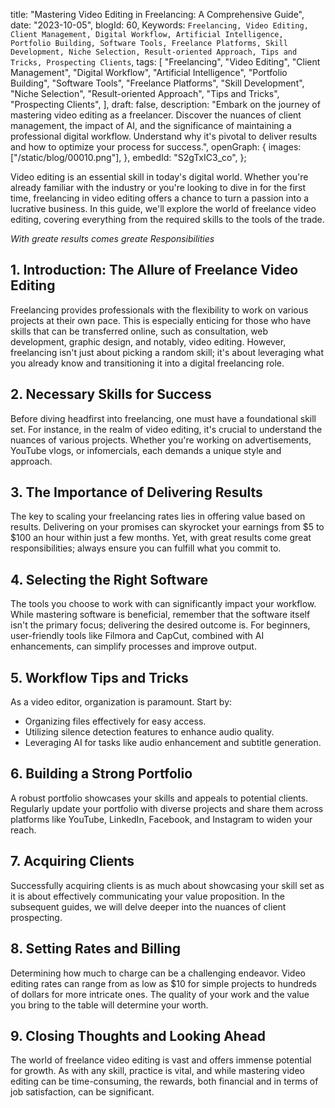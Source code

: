   title: "Mastering Video Editing in Freelancing: A Comprehensive Guide",
  date: "2023-10-05",
  blogId: 60,
  Keywords: `Freelancing, Video Editing, Client Management, Digital Workflow, Artificial Intelligence, Portfolio Building, Software Tools, Freelance Platforms, Skill Development, Niche Selection, Result-oriented Approach, Tips and Tricks, Prospecting Clients`,
  tags: [
    "Freelancing",
    "Video Editing",
    "Client Management",
    "Digital Workflow",
    "Artificial Intelligence",
    "Portfolio Building",
    "Software Tools",
    "Freelance Platforms",
    "Skill Development",
    "Niche Selection",
    "Result-oriented Approach",
    "Tips and Tricks",
    "Prospecting Clients",
  ],
  draft: false,
  description:
    "Embark on the journey of mastering video editing as a freelancer. Discover the nuances of client management, the impact of AI, and the significance of maintaining a professional digital workflow. Understand why it's pivotal to deliver results and how to optimize your process for success.",
  openGraph: {
    images: ["/static/blog/00010.png"],
  },
  embedId: "S2gTxIC3_co",
};

<BlogHeader metadata={metadata} />

Video editing is an essential skill in today's digital world. Whether you're already familiar with the industry or you're looking to dive in for the first time, freelancing in video editing offers a chance to turn a passion into a lucrative business. In this guide, we'll explore the world of freelance video editing, covering everything from the required skills to the tools of the trade.

_With greate results comes greate Responsibilities_

## 1. Introduction: The Allure of Freelance Video Editing

Freelancing provides professionals with the flexibility to work on various projects at their own pace. This is especially enticing for those who have skills that can be transferred online, such as consultation, web development, graphic design, and notably, video editing. However, freelancing isn't just about picking a random skill; it's about leveraging what you already know and transitioning it into a digital freelancing role.

## 2. Necessary Skills for Success

Before diving headfirst into freelancing, one must have a foundational skill set. For instance, in the realm of video editing, it's crucial to understand the nuances of various projects. Whether you're working on advertisements, YouTube vlogs, or infomercials, each demands a unique style and approach.

## 3. The Importance of Delivering Results

The key to scaling your freelancing rates lies in offering value based on results. Delivering on your promises can skyrocket your earnings from $5 to $100 an hour within just a few months. Yet, with great results come great responsibilities; always ensure you can fulfill what you commit to.

## 4. Selecting the Right Software

The tools you choose to work with can significantly impact your workflow. While mastering software is beneficial, remember that the software itself isn't the primary focus; delivering the desired outcome is. For beginners, user-friendly tools like Filmora and CapCut, combined with AI enhancements, can simplify processes and improve output.

## 5. Workflow Tips and Tricks

As a video editor, organization is paramount. Start by:

- Organizing files effectively for easy access.
- Utilizing silence detection features to enhance audio quality.
- Leveraging AI for tasks like audio enhancement and subtitle generation.

## 6. Building a Strong Portfolio

A robust portfolio showcases your skills and appeals to potential clients. Regularly update your portfolio with diverse projects and share them across platforms like YouTube, LinkedIn, Facebook, and Instagram to widen your reach.

## 7. Acquiring Clients

Successfully acquiring clients is as much about showcasing your skill set as it is about effectively communicating your value proposition. In the subsequent guides, we will delve deeper into the nuances of client prospecting.

## 8. Setting Rates and Billing

Determining how much to charge can be a challenging endeavor. Video editing rates can range from as low as $10 for simple projects to hundreds of dollars for more intricate ones. The quality of your work and the value you bring to the table will determine your worth.

## 9. Closing Thoughts and Looking Ahead

The world of freelance video editing is vast and offers immense potential for growth. As with any skill, practice is vital, and while mastering video editing can be time-consuming, the rewards, both financial and in terms of job satisfaction, can be significant.

<Note
  title="Graphic Designers"
  content="Stay tuned for our next blog, where we'll focus on graphic design and delve deeper into specific strategies to make your freelancing journey successful. Whether you're a seasoned editor or just getting started, the freelancing world is full of opportunities waiting to be seized."
/>
